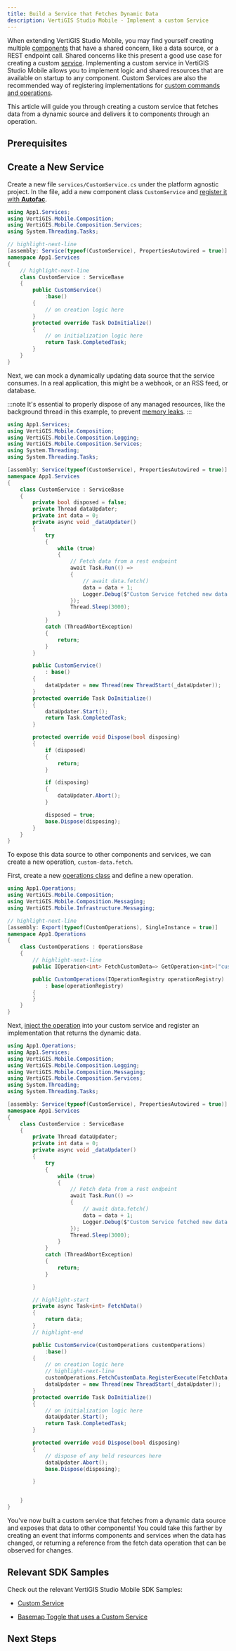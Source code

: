 ```yaml
---
title: Build a Service that Fetches Dynamic Data
description: VertiGIS Studio Mobile - Implement a custom Service
---
```


<!-- cSpell:ignore operationsbase -->


When extending VertiGIS Studio Mobile, you may find yourself creating multiple [components](sdk-components-overview.mdx) that have a shared concern, like a data source, or a REST endpoint call. Shared concerns like this present a good use case for creating a custom [service](sdk-services-overview.mdx). Implementing a custom service in VertiGIS Studio Mobile allows you to implement logic and shared resources that are available on startup to any component. Custom Services are also the recommended way of registering implementations for [custom commands and operations](sdk-commands-operations.mdx#implementing-commands-and-operations).

This article will guide you through creating a custom service that fetches data from a dynamic source and delivers it to components through an operation.

## Prerequisites

<QuickstartPrereqsSnippet />

## Create a New Service

Create a new file `services/CustomService.cs` under the platform agnostic project.
In the file, add a new component class `CustomService` and [register it with **Autofac**](sdk-dependency-injection.mdx).

```cs title="App1/App1/services/CustomService.cs"
using App1.Services;
using VertiGIS.Mobile.Composition;
using VertiGIS.Mobile.Composition.Services;
using System.Threading.Tasks;

// highlight-next-line
[assembly: Service(typeof(CustomService), PropertiesAutowired = true)]
namespace App1.Services
{
    // highlight-next-line
    class CustomService : ServiceBase
    {
        public CustomService()
            :base()
        {
            // on creation logic here
        }
        protected override Task DoInitialize()
        {
            // on initialization logic here
            return Task.CompletedTask;
        }
    }
}
```

Next, we can mock a dynamically updating data source that the service consumes. In a real application, this might be a webhook, or an RSS feed, or database.

:::note
It's essential to properly dispose of any managed resources, like the background thread in this example, to prevent [memory leaks](sdk-memory-leaks.mdx).
:::

```cs title="App1/App1/services/CustomService.cs"
using App1.Services;
using VertiGIS.Mobile.Composition;
using VertiGIS.Mobile.Composition.Logging;
using VertiGIS.Mobile.Composition.Services;
using System.Threading;
using System.Threading.Tasks;

[assembly: Service(typeof(CustomService), PropertiesAutowired = true)]
namespace App1.Services
{
    class CustomService : ServiceBase
    {
        private bool disposed = false;
        private Thread dataUpdater;
        private int data = 0;
        private async void _dataUpdater()
        {
            try
            {
                while (true)
                {
                    // Fetch data from a rest endpoint
                    await Task.Run(() =>
                    {
                        // await data.fetch()
                        data = data + 1;
                        Logger.Debug($"Custom Service fetched new data. Current Value: {data}");
                    });
                    Thread.Sleep(3000);
                }
            }
            catch (ThreadAbortException)
            {
                return;
            }
        }

        public CustomService()
            : base()
        {
            dataUpdater = new Thread(new ThreadStart(_dataUpdater));
        }
        protected override Task DoInitialize()
        {
            dataUpdater.Start();
            return Task.CompletedTask;
        }

        protected override void Dispose(bool disposing)
        {
            if (disposed)
            {
                return;
            }

            if (disposing)
            {
                dataUpdater.Abort();
            }

            disposed = true;
            base.Dispose(disposing);
        }
    }
}
```

To expose this data source to other components and services, we can create a new operation, `custom-data.fetch`.

First, create a new [operations class](sdk-commands-operations.mdx#registration-with-operationsbase) and define a new operation.

```cs title="App1/App1/services/CustomOperations.cs"
using App1.Operations;
using VertiGIS.Mobile.Composition;
using VertiGIS.Mobile.Composition.Messaging;
using VertiGIS.Mobile.Infrastructure.Messaging;

// highlight-next-line
[assembly: Export(typeof(CustomOperations), SingleInstance = true)]
namespace App1.Operations
{
    class CustomOperations : OperationsBase
    {
        // highlight-next-line
        public IOperation<int> FetchCustomData=> GetOperation<int>("custom-data.fetch");

        public CustomOperations(IOperationRegistry operationRegistry)
            : base(operationRegistry)
        {
        }
    }
}
```

Next, [inject the operation](sdk-dependency-injection.mdx) into your custom service and register an implementation that returns the dynamic data.

```cs title="App1/App1/services/CustomService.cs"
using App1.Operations;
using App1.Services;
using VertiGIS.Mobile.Composition;
using VertiGIS.Mobile.Composition.Logging;
using VertiGIS.Mobile.Composition.Messaging;
using VertiGIS.Mobile.Composition.Services;
using System.Threading;
using System.Threading.Tasks;

[assembly: Service(typeof(CustomService), PropertiesAutowired = true)]
namespace App1.Services
{
    class CustomService : ServiceBase
    {
        private Thread dataUpdater;
        private int data = 0;
        private async void _dataUpdater()
        {
            try
            {
                while (true)
                {
                    // Fetch data from a rest endpoint
                    await Task.Run(() =>
                    {
                        // await data.fetch()
                        data = data + 1;
                        Logger.Debug($"Custom Service fetched new data. Current Value: {data}");
                    });
                    Thread.Sleep(3000);
                }
            }
            catch (ThreadAbortException)
            {
                return;
            }

        }

        // highlight-start
        private async Task<int> FetchData()
        {
            return data;
        }
        // highlight-end

        public CustomService(CustomOperations customOperations)
            :base()
        {
            // on creation logic here
            // highlight-next-line
            customOperations.FetchCustomData.RegisterExecute(FetchData, this);
            dataUpdater = new Thread(new ThreadStart(_dataUpdater));
        }
        protected override Task DoInitialize()
        {
            // on initialization logic here
            dataUpdater.Start();
            return Task.CompletedTask;
        }

        protected override void Dispose(bool disposing)
        {
            // dispose of any held resources here
            dataUpdater.Abort();
            base.Dispose(disposing);

        }


    }
}
```

You've now built a custom service that fetches from a dynamic data source and exposes that data to other components! You could take this farther by creating an event that informs components and services when the data has changed, or returning a reference from the fetch data operation that can be observed for changes.

## Relevant SDK Samples

Check out the relevant VertiGIS Studio Mobile SDK Samples:

-   [Custom Service](https://github.com/vertigis/vertigis-mobile-samples/tree/master/VSM.Samples/VSM.Samples/Samples/Custom/Service)

-   [Basemap Toggle that uses a Custom Service](https://github.com/vertigis/vertigis-mobile-samples/tree/master/VSM.Samples/VSM.Samples/Samples/CustomSamples/BasemapToggle)

## Next Steps

<UseCaseContainer>
    <UseCaseCard
        title="Learn More About Services"
        description="Take a deep dive into services in the VertiGIS Studio Mobile SDK"
        link={useBaseUrl("docs/mobile/sdk-services-reference")}
    />
</UseCaseContainer>
